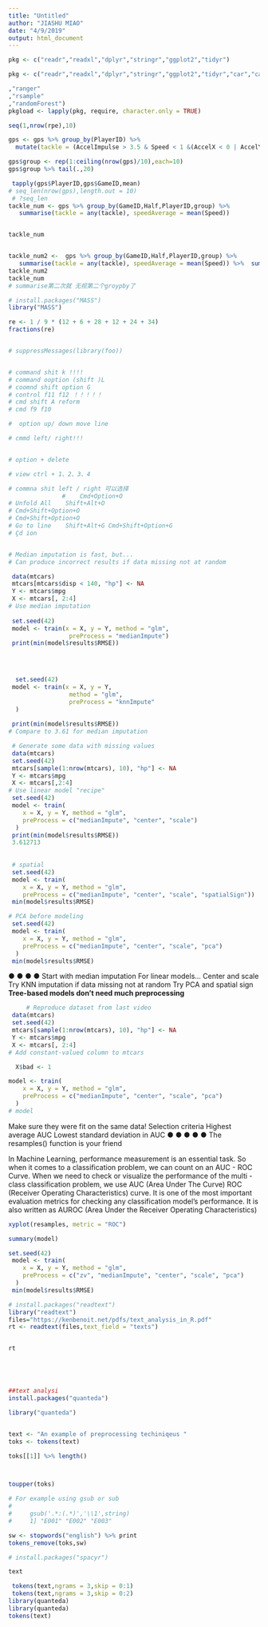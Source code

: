 ```yaml
---
title: "Untitled"
author: "JIASHU MIAO"
date: "4/9/2019"
output: html_document
---
```

```r
pkg <- c("readr","readxl","dplyr","stringr","ggplot2","tidyr")
```

```r
pkg <- c("readr","readxl","dplyr","stringr","ggplot2","tidyr","car","caret"

,"ranger"
,"rsample"
,"randomForest")
pkgload <- lapply(pkg, require, character.only = TRUE)

```



```r
seq(1,nrow(rpe),10)

gps <- gps %>% group_by(PlayerID) %>% 
  mutate(tackle = (AccelImpulse > 3.5 & Speed < 1 &(AccelX < 0 | AccelY < 0 | AccelZ < 0))) 

gps$group <- rep(1:ceiling(nrow(gps)/10),each=10)
gps$group %>% tail(.,20)

 tapply(gps$PlayerID,gps$GameID,mean)
# seq_len(nrow(gps),length.out = 10)
 # ?seq_len
tackle_num <- gps %>% group_by(GameID,Half,PlayerID,group) %>% 
   summarise(tackle = any(tackle), speedAverage = mean(Speed)) 


tackle_num


tackle_num2 <-  gps %>% group_by(GameID,Half,PlayerID,group) %>% 
   summarise(tackle = any(tackle), speedAverage = mean(Speed)) %>%  summarise(tackle=sum(tackle),speedAverage=mean(speedAverage))
tackle_num2
tackle_num
# summarise第二次就 无视第二个groypby了

```

```r
# install.packages("MASS")
library("MASS")

re <- 1 / 9 * (12 + 6 + 28 + 12 + 24 + 34)
fractions(re)


# suppressMessages(library(foo))


# command shit k !!!!
# command ooption (shift )L
# coomnd shift option G
# control f11 f12 ！！！！！
# cmd shift A reform
# cmd f9 f10

#  option up/ down move line

# cmmd left/ right!!!


# option + delete 

# view ctrl + 1、2、3、4

# commna shit left / right 可以选择
               #  	Cmd+Option+O
# Unfold All	Shift+Alt+O	
# Cmd+Shift+Option+O
# Cmd+Shift+Option+O
# Go to line	Shift+Alt+G	Cmd+Shift+Option+G
# Çd ion


# Median imputation is fast, but...
# Can produce incorrect results if data missing not at random


```

```r
 data(mtcars)
 mtcars[mtcars$disp < 140, "hp"] <- NA
 Y <- mtcars$mpg
 X <- mtcars[, 2:4]
# Use median imputation
 
 set.seed(42)
 model <- train(x = X, y = Y, method = "glm",
                 preProcess = "medianImpute")
 print(min(model$results$RMSE))

 
 

  set.seed(42)
 model <- train(x = X, y = Y,
                 method = "glm",
                 preProcess = "knnImpute"
  )
 
 print(min(model$results$RMSE))
# Compare to 3.61 for median imputation
```
```r
 # Generate some data with missing values
 data(mtcars)
 set.seed(42)
 mtcars[sample(1:nrow(mtcars), 10), "hp"] <- NA
 Y <- mtcars$mpg
 X <- mtcars[,2:4]
# Use linear model "recipe"
 set.seed(42)
 model <- train(
    x = X, y = Y, method = "glm",
    preProcess = c("medianImpute", "center", "scale")
  )
 print(min(model$results$RMSE))
 3.612713
 
 
 # spatial 
 set.seed(42)
 model <- train(
    x = X, y = Y, method = "glm",
    preProcess = c("medianImpute", "center", "scale", "spatialSign"))
 min(model$results$RMSE)

```

```r
# PCA before modeling
 set.seed(42)
 model <- train(
    x = X, y = Y, method = "glm",
    preProcess = c("medianImpute", "center", "scale", "pca")
  )
 min(model$results$RMSE)
```

●
● ●
●
Start with median imputation For linear models...
Center and scale
Try KNN imputation if data missing not at random
Try PCA and spatial sign
**Tree-based models don't need much preprocessing**

```r
     # Reproduce dataset from last video
 data(mtcars)
 set.seed(42)
 mtcars[sample(1:nrow(mtcars), 10), "hp"] <- NA
 Y <- mtcars$mpg
 X <- mtcars[, 2:4]
# Add constant-valued column to mtcars

  X$bad <- 1
```

```r
model <- train(
    x = X, y = Y, method = "glm",
    preProcess = c("medianImpute", "center", "scale", "pca")
  )
# model
```

Make sure they were fit on the same data! Selection criteria
Highest average AUC
Lowest standard deviation in AUC
● ●
● ●
●
The resamples() function is your friend

In Machine Learning, performance measurement is an essential task. So when it comes to a classification problem, we can count on an AUC - ROC Curve. When we need to check or visualize the performance of the multi - class classification problem, we use AUC (Area Under The Curve) ROC (Receiver Operating Characteristics) curve. It is one of the most important evaluation metrics for checking any classification model’s performance. It is also written as AUROC (Area Under the Receiver Operating Characteristics)

```r
xyplot(resamples, metric = "ROC")
```

```r
summary(model)
```
```r
set.seed(42)
 model <- train(
    x = X, y = Y, method = "glm",
    preProcess = c("zv", "medianImpute", "center", "scale", "pca")
  )
 min(model$results$RMSE)
```
```r
# install.packages("readtext")
library("readtext")
files="https://kenbenoit.net/pdfs/text_analysis_in_R.pdf"
rt <- readtext(files,text_field = "texts")


rt






```
```r
##text analysi 
install.packages("quanteda")
```

```r
library("quanteda")


text <- "An example of preprocessing techiniqeus "
toks <- tokens(text)

toks[[1]] %>% length()




```

```r
toupper(toks)
```

```r
# For example using gsub or sub
# 
#     gsub('.*:(.*)','\\1',string)
#     1] "E001" "E002" "E003"
```
```r
sw <- stopwords("english") %>% print
tokens_remove(toks,sw)

```

```r
# install.packages("spacyr")
```

```r
text

 tokens(text,ngrams = 3,skip = 0:1)
 tokens(text,ngrams = 3,skip = 0:2)
library(quanteda)
library(quanteda)
tokens(text)
```




